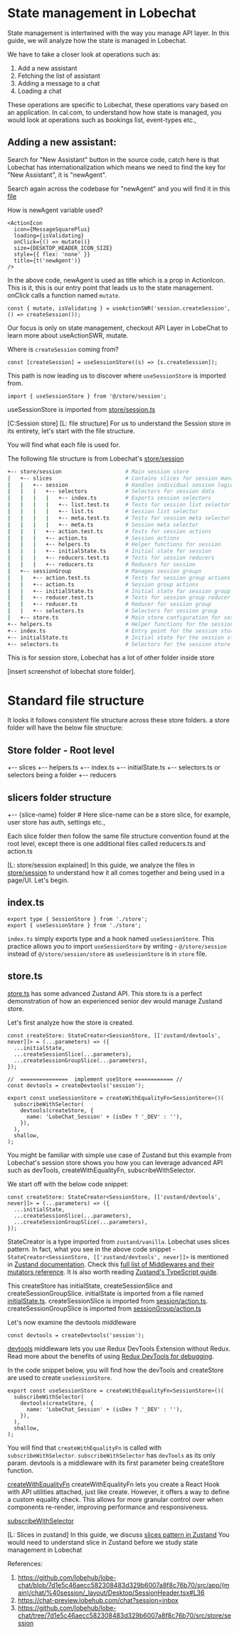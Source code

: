 # State management in Lobechat

State management is intertwined with the way you manage API layer. 
In this guide, we will analyze how the state is managed in Lobechat.

We have to take a closer look at operations such as:
1. Add a new assistant
2. Fetching the list of assistant
3. Adding a message to a chat
4. Loading a chat

These operations are specific to Lobechat, these operations vary based on an application. 
In cal.com, to understand how how state is managed, you would look at operations such as bookings list, 
event-types etc., 

## Adding a new assistant:

Search for "New Assistant" button in the source code, catch here is that Lobechat 
has internationalization  which means we need to find the key for "New Assistant", it is "newAgent". 

Search again across the codebase for "newAgent" and you will find it in this
[file](https://github.com/lobehub/lobe-chat/blob/7d1e5c46aecc582308483d329b6007a8f8c76b70/src/app/(main)/chat/%40session/_layout/Desktop/SessionHeader.tsx#L36)

How is newAgent variable used?
```
<ActionIcon
  icon={MessageSquarePlus}
  loading={isValidating}
  onClick={() => mutate()}
  size={DESKTOP_HEADER_ICON_SIZE}
  style={{ flex: 'none' }}
  title={t('newAgent')}
/>
```
In the above code, newAgent is used as title which is a prop in ActionIcon. This is it, this is our 
entry point that leads us to the state management. onClick calls a function named `mutate`.

```
const { mutate, isValidating } = useActionSWR('session.createSession', () => createSession());
```
Our focus is only on state management, checkout API Layer in LobeChat to learn more about useActionSWR,
mutate.

Where is `createSession` coming from?

```
const [createSession] = useSessionStore((s) => [s.createSession]);
```

This path is now leading us to discover where `useSessionStore` is imported from.

```
import { useSessionStore } from '@/store/session';
```
useSessionStore is imported from [store/session.ts](https://github.com/lobehub/lobe-chat/tree/7d1e5c46aecc582308483d329b6007a8f8c76b70/src/store/session)

[C:Session store]
[L: file structure]
For us to understand the Session store in its entirety, let's start with the file structure. 

You will find what each file is used for.

The following file structure is from Lobechat's [store/session](https://github.com/lobehub/lobe-chat/tree/main/src/store/session) 

```sh
+-- store/session                    # Main session store
|   +-- slices                       # Contains slices for session management
|   |   +-- session                  # Handles individual session logic
|   |   |   +-- selectors            # Selectors for session data
|   |   |   |   +-- index.ts         # Exports session selectors
|   |   |   |   +-- list.test.ts     # Tests for session list selector
|   |   |   |   +-- list.ts          # Session list selector
|   |   |   |   +-- meta.test.ts     # Tests for session meta selector
|   |   |   |   +-- meta.ts          # Session meta selector
|   |   |   +-- action.test.ts       # Tests for session actions
|   |   |   +-- action.ts            # Session actions
|   |   |   +-- helpers.ts           # Helper functions for session
|   |   |   +-- initialState.ts      # Initial state for session
|   |   |   +-- reducers.test.ts     # Tests for session reducers
|   |   |   +-- reducers.ts          # Reducers for session
|   +-- sessionGroup                 # Manages session groups
|   |   +-- action.test.ts           # Tests for session group actions
|   |   +-- action.ts                # Session group actions
|   |   +-- initialState.ts          # Initial state for session group
|   |   +-- reducer.test.ts          # Tests for session group reducer
|   |   +-- reducer.ts               # Reducer for session group
|   |   +-- selectors.ts             # Selectors for session group
|   +-- store.ts                     # Main store configuration for sessions
+-- helpers.ts                       # Helper functions for the session store
+-- index.ts                         # Entry point for the session store
+-- initialState.ts                  # Initial state for the session store
+-- selectors.ts                     # Selectors for the session store

``` 

This is for session store, Lobechat has a lot of other folder inside store

[insert screenshot of lobechat store folder].

# Standard file structure
It looks it follows consistent file structure across these store folders. a store folder will have the 
below file structure:

## Store folder - Root level 
+-- slices
+-- helpers.ts
+-- index.ts
+-- initialState.ts
+-- selectors.ts or selectors being a folder
+-- reducers 

## slicers folder structure
+-- {slice-name} folder             # Here slice-name can be a store slice, for example, user store has auth, settings etc., 

Each slice folder then follow the same file structure convention found at the root level, except there is one
additional files called reducers.ts and action.ts

[L: store/session explained]
In this guide, we analyze the files in [store/session](https://github.com/lobehub/lobe-chat/tree/main/src/store/session)
to understand how it all comes together and being used in a page/UI. Let's begin.

## index.ts

```
export type { SessionStore } from './store';
export { useSessionStore } from './store';
```
`index.ts` simply exports type and a hook named `useSessionStore`. This practice allows you to import 
`useSessionStore` by writing - `@/store/session` instead of `@/store/session/store` as `useSessionStore`
is in `store` file.

## store.ts

[store.ts](https://github.com/lobehub/lobe-chat/blob/main/src/store/session/store.ts) has some advanced 
Zustand API. This store.ts is a perfect demonstration of how an experienced senior dev would manage 
Zustand store.

Let's first analyze how the store is created.

```
const createStore: StateCreator<SessionStore, [['zustand/devtools', never]]> = (...parameters) => ({
  ...initialState,
  ...createSessionSlice(...parameters),
  ...createSessionGroupSlice(...parameters),
});

//  ===============  implement useStore ============ //
const devtools = createDevtools('session');

export const useSessionStore = createWithEqualityFn<SessionStore>()(
  subscribeWithSelector(
    devtools(createStore, {
      name: 'LobeChat_Session' + (isDev ? '_DEV' : ''),
    }),
  ),
  shallow,
);
```
You might be familiar with simple use case of Zustand but this example from Lobechat's session store shows
you how you can leverage advanced API such as devTools, createWithEqualityFn, subscribeWithSelector.

We start off with the below code snippet:

```
const createStore: StateCreator<SessionStore, [['zustand/devtools', never]]> = (...parameters) => ({
  ...initialState,
  ...createSessionSlice(...parameters),
  ...createSessionGroupSlice(...parameters),
});
```

StateCreator is a type imported from `zustand/vanilla`. Lobechat uses slices pattern. In fact, what you see
in the above code snippet - `StateCreator<SessionStore, [['zustand/devtools', never]]>` is mentioned in
[Zustand documentation](https://zustand.docs.pmnd.rs/guides/typescript#slices-pattern). Check this [full list 
of Middlewares and their mutators reference](https://zustand.docs.pmnd.rs/guides/typescript#middlewares-and-their-mutators-reference).
It is also worth reading [Zustand's TypeScript guide](https://zustand.docs.pmnd.rs/guides/typescript).

This createStore has initialState, createSessionSlice and createSessionGroupSlice. initialState is imported from a 
file named [initialState.ts](https://github.com/lobehub/lobe-chat/blob/main/src/store/session/initialState.ts). 
createSessionSlice is imported from [session/action.ts](https://github.com/lobehub/lobe-chat/blob/main/src/store/session/slices/session/action.ts).
createSessionGroupSlice is imported from [sessionGroup/action.ts](https://github.com/lobehub/lobe-chat/blob/main/src/store/session/slices/sessionGroup/action.ts)

Let's now examine the devtools middleware

```
const devtools = createDevtools('session');
```
[devtools](https://zustand.docs.pmnd.rs/middlewares/devtools#devtools) middleware lets you use Redux DevTools Extension 
without Redux. Read more about the benefits of using [Redux DevTools for debugging](https://redux.js.org/style-guide/#use-the-redux-devtools-extension-for-debugging).

In the code snippet below, you will find how the devTools and createStore are used to create `useSessionStore`.

```
export const useSessionStore = createWithEqualityFn<SessionStore>()(
  subscribeWithSelector(
    devtools(createStore, {
      name: 'LobeChat_Session' + (isDev ? '_DEV' : ''),
    }),
  ),
  shallow,
);
```

You will find that `createWithEqualityFn` is called with `subscribeWithSelector`. `subscribeWithSelector` has `devTools` as its
only param. devtools is a middleware with its first parameter being createStore function.

[createWithEqualityFn](https://zustand.docs.pmnd.rs/apis/create-with-equality-fn) createWithEqualityFn lets you create a React 
Hook with API utilities attached, just like create. However, it offers a way to define a custom equality check. 
This allows for more granular control over when components re-render, improving performance and responsiveness.

[subscribeWithSelector](https://zustand.docs.pmnd.rs/middlewares/subscribe-with-selector)



[L: Slices in zustand]
In this guide, we discuss [slices pattern in Zustand](https://zustand.docs.pmnd.rs/guides/slices-pattern)
You would need to understand slice in Zustand before we study state management in Lobechat

References:
1. https://github.com/lobehub/lobe-chat/blob/7d1e5c46aecc582308483d329b6007a8f8c76b70/src/app/(main)/chat/%40session/_layout/Desktop/SessionHeader.tsx#L36
2. https://chat-preview.lobehub.com/chat?session=inbox
3. https://github.com/lobehub/lobe-chat/tree/7d1e5c46aecc582308483d329b6007a8f8c76b70/src/store/session